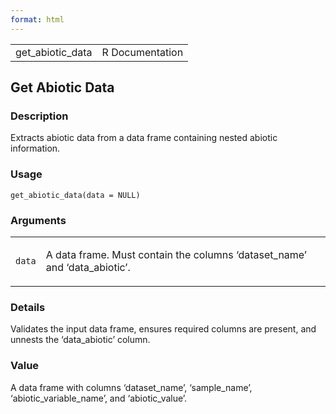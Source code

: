 ```yaml
---
format: html
---
```


<html><head><title>R: Get Abiotic Data</title>
<meta http-equiv="Content-Type" content="text/html; charset=utf-8" />
<meta name="viewport" content="width=device-width, initial-scale=1.0, user-scalable=yes" />
<link rel="stylesheet" href="https://cdn.jsdelivr.net/npm/katex@0.15.3/dist/katex.min.css">
<script type="text/javascript">
const macros = { "\\R": "\\textsf{R}", "\\code": "\\texttt"};
function processMathHTML() {
    var l = document.getElementsByClassName('reqn');
    for (let e of l) { katex.render(e.textContent, e, { throwOnError: false, macros }); }
    return;
}</script>
<script defer src="https://cdn.jsdelivr.net/npm/katex@0.15.3/dist/katex.min.js"
    onload="processMathHTML();"></script>
<link rel="stylesheet" type="text/css" href="R.css" />
</head><body><div class="container"><main>

<table style="width: 100%;"><tr><td>get_abiotic_data</td><td style="text-align: right;">R Documentation</td></tr></table>

<h2>Get Abiotic Data</h2>

<h3>Description</h3>

<p>Extracts abiotic data from a data frame containing nested abiotic
information.
</p>


<h3>Usage</h3>

<pre><code class='language-R'>get_abiotic_data(data = NULL)
</code></pre>


<h3>Arguments</h3>

<table>
<tr><td><code id="data">data</code></td>
<td>
<p>A data frame. Must contain the columns 'dataset_name' and 'data_abiotic'.</p>
</td></tr>
</table>


<h3>Details</h3>

<p>Validates the input data frame, ensures required columns are present, and
unnests the 'data_abiotic' column.
</p>


<h3>Value</h3>

<p>A data frame with columns 'dataset_name', 'sample_name',
'abiotic_variable_name', and 'abiotic_value'.
</p>

</main>

</div>
</body></html>

